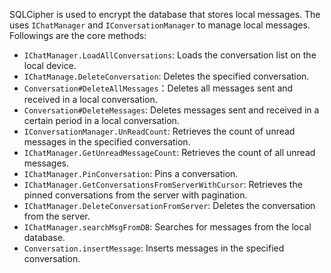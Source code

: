 <PlatformWrapper platform="unity">

SQLCipher is used to encrypt the database that stores local messages. The <Vg k="CHAT_SDK"/> uses `IChatManager` and `IConversationManager` to manage local messages. Followings are the core methods:

- `IChatManager.LoadAllConversations`: Loads the conversation list on the local device.
- `IChatManage.DeleteConversation`: Deletes the specified conversation.
- `Conversation#DeleteAllMessages`：Deletes all messages sent and received in a local conversation.
- `Conversation#DeleteMessages`: Deletes messages sent and received in a certain period in a local conversation.
- `IConversationManager.UnReadCount`: Retrieves the count of unread messages in the specified conversation.
- `IChatManager.GetUnreadMessageCount`: Retrieves the count of all unread messages.
- `IChatManager.PinConversation`: Pins a conversation.
- `IChatManager.GetConversationsFromServerWithCursor`: Retrieves the pinned conversations from the server with pagination.
- `IChatManager.DeleteConversationFromServer`: Deletes the conversation from the server.
- `IChatManager.searchMsgFromDB`: Searches for messages from the local database.
- `Conversation.insertMessage`: Inserts messages in the specified conversation.

</PlatformWrapper>